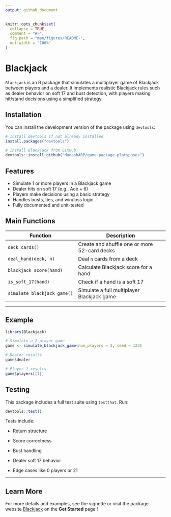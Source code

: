 ```yaml
---
output: github_document
---
```


<!-- README.md is generated from README.Rmd. Please edit that file -->

```r
knitr::opts_chunk$set(
  collapse = TRUE,
  comment = "#>",
  fig.path = "man/figures/README-",
  out.width = "100%"
)
```

# Blackjack

`Blackjack` is an R package that simulates a multiplayer game of Blackjack between players and a dealer. It implements realistic Blackjack rules such as dealer behavior on soft 17 and bust detection, with players making hit/stand decisions using a simplified strategy.


## Installation

You can install the development version of the package using `devtools`:

```r
# Install devtools if not already installed
install.packages("devtools")

# Install Blackjack from GitHub
devtools::install_github("MonashARP/game-package-platypuses")
```


## Features

- Simulate 1 or more players in a Blackjack game
- Dealer hits on soft 17 (e.g., Ace + 6)
- Players make decisions using a basic strategy
- Handles busts, ties, and win/loss logic
- Fully documented and unit-tested


## Main Functions

| Function | Description |
|----------|-------------|
| `deck_cards()` | Create and shuffle one or more 52-card decks |
| `deal_hand(deck, n)` | Deal `n` cards from a deck |
| `blackjack_score(hand)` | Calculate Blackjack score for a hand |
| `is_soft_17(hand)` | Check if a hand is a soft 17 |
| `simulate_blackjack_game()` | Simulate a full multiplayer Blackjack game |

---

## Example

```r
library(Blackjack)

# Simulate a 2-player game
game <- simulate_blackjack_game(num_players = 2, seed = 123)

# Dealer results
game$dealer

# Player 1 results
game$players[[1]]

```


## Testing

This package includes a full test suite using `testthat`. Run:

```r
devtools::test()
```

Tests include:

- Return structure

- Score correctness

- Bust handling

- Dealer soft 17 behavior

- Edge cases like 0 players or 21

---

## Learn More

For more details and examples, see the vignette or visit the package website [Blackjack](https://monasharp.github.io/game-package-platypuses/) on the **Get Started** page !


